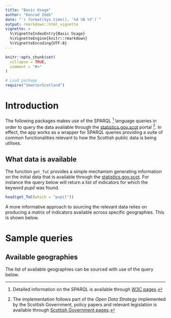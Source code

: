 ```yaml
---
title: "Basic Usage"
author: "Konrad Zdeb"
date: "`r format(Sys.time(), '%d %B %Y')`"
output: rmarkdown::html_vignette
vignette: >
  %\VignetteIndexEntry{Basic Usage}
  %\VignetteEngine{knitr::rmarkdown}
  %\VignetteEncoding{UTF-8}
---
```


```r
knitr::opts_chunk$set(
  collapse = TRUE,
  comment = "#>"
)

# Load package
require("SmarterScotland")
```

# Introduction

The following packages makes use of the SPARQL [^1] language queries in order to query the data available through the [statistics.gov.scot](http://statistics.gov.scot) portal [^2]. In effect, the app works as a wrapper for SPARQL queries providing a suite of common functionalities relevant to how the Scottish public data is being utilises.

[^1]: Detailed information on the SPARQL is available through [W3C pages](https://www.w3.org/TR/rdf-sparql-query/).
[^2]: The implementation follows part of the *Open Data Strategy* implemented by the Scottish Government, policy papers and relevant legislation is available through [Scottish Government pages](http://www.gov.scot/Topics/Economy/digital/digitalservices/datamanagement/OpenData).

## What data is available

The function `get_ToC` provides a simple mechanism generating information on the initial data that is available through the [statistics.gov.scot](http://statistics.gov.scot). For instance the query below will return a list of indicators for which the keyword *pupil* was found.

```r
head(get_ToC(which = "pupil"))
```

A more informative approach to sourcing the relevant data relies on producing a matrix of indicators available across specific geographies. This is shown below.

# Sample queries

## Available geographies

The list of available geographies can be sourced with use of the query below.